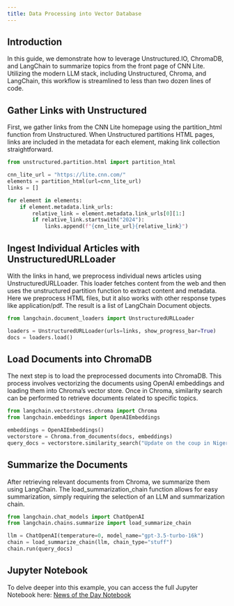 ```yaml
---
title: Data Processing into Vector Database
---
```


## Introduction

In this guide, we demonstrate how to leverage Unstructured.IO, ChromaDB, and LangChain to summarize topics from the front page of CNN Lite. Utilizing the modern LLM stack, including Unstructured, Chroma, and LangChain, this workflow is streamlined to less than two dozen lines of code.

## Gather Links with Unstructured

First, we gather links from the CNN Lite homepage using the partition\_html function from Unstructured. When Unstructured partitions HTML pages, links are included in the metadata for each element, making link collection straightforward.

```python
from unstructured.partition.html import partition_html

cnn_lite_url = "https://lite.cnn.com/"
elements = partition_html(url=cnn_lite_url)
links = []

for element in elements:
    if element.metadata.link_urls:
        relative_link = element.metadata.link_urls[0][1:]
        if relative_link.startswith("2024"):
            links.append(f"{cnn_lite_url}{relative_link}")

```


## Ingest Individual Articles with UnstructuredURLLoader

With the links in hand, we preprocess individual news articles using UnstructuredURLLoader. This loader fetches content from the web and then uses the unstructured partition function to extract content and metadata. Here we preprocess HTML files, but it also works with other response types like application/pdf. The result is a list of LangChain Document objects.

```python
from langchain.document_loaders import UnstructuredURLLoader

loaders = UnstructuredURLLoader(urls=links, show_progress_bar=True)
docs = loaders.load()

```


## Load Documents into ChromaDB

The next step is to load the preprocessed documents into ChromaDB. This process involves vectorizing the documents using OpenAI embeddings and loading them into Chroma’s vector store. Once in Chroma, similarity search can be performed to retrieve documents related to specific topics.

```python
from langchain.vectorstores.chroma import Chroma
from langchain.embeddings import OpenAIEmbeddings

embeddings = OpenAIEmbeddings()
vectorstore = Chroma.from_documents(docs, embeddings)
query_docs = vectorstore.similarity_search("Update on the coup in Niger.", k=1)

```


## Summarize the Documents

After retrieving relevant documents from Chroma, we summarize them using LangChain. The load\_summarization\_chain function allows for easy summarization, simply requiring the selection of an LLM and summarization chain.

```python
from langchain.chat_models import ChatOpenAI
from langchain.chains.summarize import load_summarize_chain

llm = ChatOpenAI(temperature=0, model_name="gpt-3.5-turbo-16k")
chain = load_summarize_chain(llm, chain_type="stuff")
chain.run(query_docs)

```


## Jupyter Notebook

To delve deeper into this example, you can access the full Jupyter Notebook here: [News of the Day Notebook](https://github.com/Unstructured-IO/unstructured/blob/main/examples/chroma-news-of-the-day/news-of-the-day.ipynb)